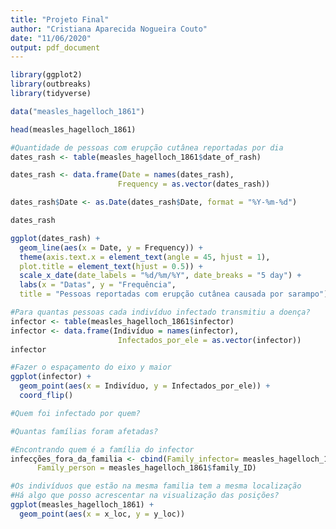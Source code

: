 ```yaml
---
title: "Projeto Final"
author: "Cristiana Aparecida Nogueira Couto"
date: "11/06/2020"
output: pdf_document
---
```


```r
library(ggplot2)
library(outbreaks)
library(tidyverse)

data("measles_hagelloch_1861")

head(measles_hagelloch_1861)

#Quantidade de pessoas com erupção cutânea reportadas por dia
dates_rash <- table(measles_hagelloch_1861$date_of_rash)

dates_rash <- data.frame(Date = names(dates_rash), 
                        Frequency = as.vector(dates_rash))

dates_rash$Date <- as.Date(dates_rash$Date, format = "%Y-%m-%d")

dates_rash

ggplot(dates_rash) +
  geom_line(aes(x = Date, y = Frequency)) +
  theme(axis.text.x = element_text(angle = 45, hjust = 1),
  plot.title = element_text(hjust = 0.5)) +
  scale_x_date(date_labels = "%d/%m/%Y", date_breaks = "5 day") +
  labs(x = "Datas", y = "Frequência", 
  title = "Pessoas reportadas com erupção cutânea causada por sarampo") 

```

```r
#Para quantas pessoas cada indivíduo infectado transmitiu a doença?
infector <- table(measles_hagelloch_1861$infector)
infector <- data.frame(Indivíduo = names(infector), 
                        Infectados_por_ele = as.vector(infector))
infector

#Fazer o espaçamento do eixo y maior
ggplot(infector) +
  geom_point(aes(x = Indivíduo, y = Infectados_por_ele)) +
  coord_flip()

```

```r
#Quem foi infectado por quem?
```

```r
#Quantas famílias foram afetadas?
```

```r
#Encontrando quem é a família do infector
infecções_fora_da_familia <- cbind(Family_infector= measles_hagelloch_1861$family_ID[measles_hagelloch_1861$infector], 
      Family_person = measles_hagelloch_1861$family_ID)


```

```r
#Os indivíduos que estão na mesma familia tem a mesma localização
#Há algo que posso acrescentar na visualização das posições?
ggplot(measles_hagelloch_1861) +
  geom_point(aes(x = x_loc, y = y_loc))
```

